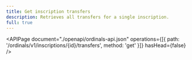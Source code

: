 ```yaml
---
title: Get inscription transfers
description: Retrieves all transfers for a single inscription.
full: true
---
```


<APIPage
  document="./openapi/ordinals-api.json"
  operations={[{ path: '/ordinals/v1/inscriptions/{id}/transfers', method: 'get' }]}
  hasHead={false}
/>